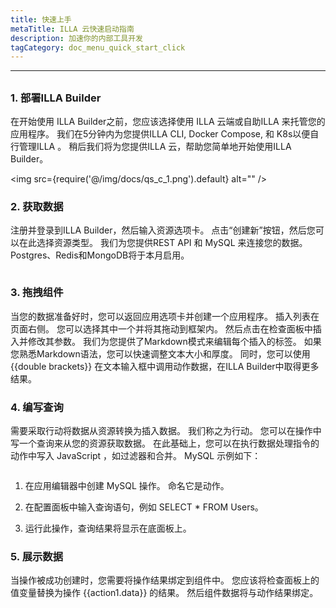 ```yaml
---
title: 快速上手
metaTitle: ILLA 云快速启动指南
description: 加速你的内部工具开发
tagCategory: doc_menu_quick_start_click
---
```


* * *

## <Heading hidden>快速上手</Heading>

### 1.  部署ILLA Builder

在开始使用 ILLA Builder之前，您应该选择使用 ILLA 云端或自助ILLA 来托管您的应用程序。 我们在5分钟内为您提供ILLA CLI, Docker Compose, 和 K8s以便自行管理ILLA 。 稍后我们将为您提供ILLA 云，帮助您简单地开始使用ILLA Builder。

<img
  src={require('@/img/docs/qs_c_1.png').default}
  alt=""
/>

### 2.  获取数据

注册并登录到ILLA Builder，然后输入资源选项卡。 点击“创建新”按钮，然后您可以在此选择资源类型。 我们为您提供REST API 和 MySQL 来连接您的数据。 Postgres、Redis和MongoDB将于本月启用。

<img
  src='https://cdn.illacloud.com/official-website/img/docs/qs_e_2.png'
  alt=""
/>

### 3.  拖拽组件

当您的数据准备好时，您可以返回应用选项卡并创建一个应用程序。 插入列表在页面右侧。 您可以选择其中一个并将其拖动到框架内。 然后点击在检查面板中插入并修改其参数。 我们为您提供了Markdown模式来编辑每个插入的标签。 如果您熟悉Markdown语法，您可以快速调整文本大小和厚度。 同时，您可以使用 {{double brackets}} 在文本输入框中调用动作数据，在ILLA Builder中取得更多结果。

### 4.  编写查询

需要采取行动将数据从资源转换为插入数据。 我们称之为行动。 您可以在操作中写一个查询来从您的资源获取数据。 在此基础上，您可以在执行数据处理指令的动作中写入 JavaScript ，如过滤器和合并。 MySQL 示例如下：

<img
  src='https://cdn.illacloud.com/official-website/img/docs/qs_e_3.png'
  alt=""
/>

1.  在应用编辑器中创建 MySQL 操作。 命名它是动作。

2.  在配置面板中输入查询语句，例如 SELECT \* FROM Users。

3.  运行此操作，查询结果将显示在底面板上。

### 5.  展示数据

当操作被成功创建时，您需要将操作结果绑定到组件中。 您应该将检查面板上的值变量替换为操作 {{action1.data}} 的结果。 然后组件数据将与动作结果绑定。 
